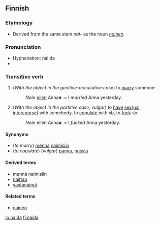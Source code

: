 ==Finnish==

===Etymology===
*Derived from the same stem ''nai-'' as the noun ''[[nainen]]''.

===Pronunciation===
*Hyphenation: nai·da
*{{IPA|/ˈnaida/}}

===Transitive verb===
{{rfc-trverb|Transitive verb}}
{{fi-verb|nai|type=18}}

# (''With the object in the genitive-accusative case'') to [[marry]] someone:
#:''Nain'' [[eilen]] Anna'''''n'''''. = I ''married'' Anna yesterday.
# (''With the object in the partitive case'', ''vulgar'') to [[have]] [[sexual|sex(ual]] [[intercourse]]) with somebody, to [[copulate]] with sb, to [[fuck]] sb:
#:''Nain'' eilen Anna'''''a'''''. = I ''fucked'' Anna yesterday.

====Synonyms====
*(''to marry'') [[mennä]] [[naiminen|naimisiin]]
*(''to copulate'') (''vulgar'') [[panna]], [[nussia]]

====Derived terms====
*mennä naimisiin
*[[naittaa]]
*[[vastanainut]]

====Related terms====
*[[nainen]]

[[io:naida]]
[[fi:naida]]